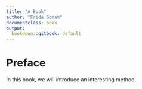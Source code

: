```yaml
---
title: "A Book"
author: "Frida Gomam"
documentclass: book
output:
  bookdown::gitbook: default
---
```

# Preface

In this book, we will introduce an interesting
method.
